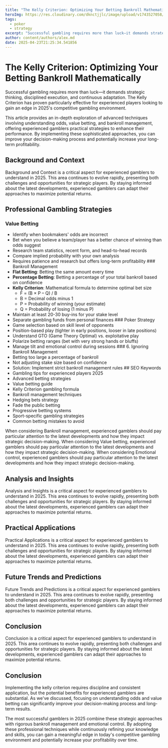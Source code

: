 ```yaml
---
title: "The Kelly Criterion: Optimizing Your Betting Bankroll Mathematically"
heroImg: https://res.cloudinary.com/dknctjjlc/image/upload/v1743527058/Blog/empty-office-chairs-meeting-room_xywvvb.webp
tags:
  - poker
  - strategy
excerpt: "Successful gambling requires more than luck—it demands strategic thinking, disciplined execution, and continuous adaptation. The Kelly Criterion has proven particularly effective for experienced players looking to gain an edge in 2025's competitive gambling environment."
author: content/authors/alex.md
date: 2025-04-23T21:25:34.541856
---
```


# The Kelly Criterion: Optimizing Your Betting Bankroll Mathematically

Successful gambling requires more than luck—it demands strategic thinking, disciplined execution, and continuous adaptation. The Kelly Criterion has proven particularly effective for experienced players looking to gain an edge in 2025's competitive gambling environment.

This article provides an in-depth exploration of advanced techniques involving understanding odds, value betting, and bankroll management, offering experienced gamblers practical strategies to enhance their performance. By implementing these sophisticated approaches, you can improve your decision-making process and potentially increase your long-term profitability.

## Background and Context

Background and Context is a critical aspect for experienced gamblers to understand in 2025. This area continues to evolve rapidly, presenting both challenges and opportunities for strategic players. By staying informed about the latest developments, experienced gamblers can adapt their approaches to maximize potential returns.

## Professional Gambling Strategies

### Value Betting
- Identify when bookmakers' odds are incorrect
- Bet when you believe a team/player has a better chance of winning than odds suggest
- Research team statistics, recent form, and head-to-head records
- Compare implied probability with your own analysis
- Requires patience and research but offers long-term profitability ### Bankroll Management
- **Flat Betting**: Betting the same amount every time
- **Percentage Betting**: Betting a percentage of your total bankroll based on confidence
- **Kelly Criterion**: Mathematical formula to determine optimal bet size
  - F = (B × P – Q) / B
  - B = Decimal odds minus 1
  - P = Probability of winning (your estimate)
  - Q = Probability of losing (1 minus P)
- Maintain at least 20-30 buy-ins for your stake level
- Separate gambling funds from personal finances ### Poker Strategy
- Game selection based on skill level of opponents
- Position-based play (tighter in early positions, looser in late positions)
- Understand GTO (Game Theory Optimal) vs. exploitative play
- Polarize betting ranges (bet with very strong hands or bluffs)
- Manage tilt and emotional control during sessions ### 6. Ignoring Bankroll Management
- Betting too large a percentage of bankroll
- Not adjusting stake size based on confidence
- Solution: Implement strict bankroll management rules ## SEO Keywords
- Gambling tips for experienced players 2025
- Advanced betting strategies
- Value betting guide
- Kelly Criterion gambling formula
- Bankroll management techniques
- Hedging bets strategy
- Fade the public betting
- Progressive betting systems
- Sport-specific gambling strategies
- Common betting mistakes to avoid


When considering Bankroll management, experienced gamblers should pay particular attention to the latest developments and how they impact strategic decision-making. When considering Value betting, experienced gamblers should pay particular attention to the latest developments and how they impact strategic decision-making. When considering Emotional control, experienced gamblers should pay particular attention to the latest developments and how they impact strategic decision-making. 

## Analysis and Insights

Analysis and Insights is a critical aspect for experienced gamblers to understand in 2025. This area continues to evolve rapidly, presenting both challenges and opportunities for strategic players. By staying informed about the latest developments, experienced gamblers can adapt their approaches to maximize potential returns.

## Practical Applications

Practical Applications is a critical aspect for experienced gamblers to understand in 2025. This area continues to evolve rapidly, presenting both challenges and opportunities for strategic players. By staying informed about the latest developments, experienced gamblers can adapt their approaches to maximize potential returns.

## Future Trends and Predictions

Future Trends and Predictions is a critical aspect for experienced gamblers to understand in 2025. This area continues to evolve rapidly, presenting both challenges and opportunities for strategic players. By staying informed about the latest developments, experienced gamblers can adapt their approaches to maximize potential returns.

## Conclusion

Conclusion is a critical aspect for experienced gamblers to understand in 2025. This area continues to evolve rapidly, presenting both challenges and opportunities for strategic players. By staying informed about the latest developments, experienced gamblers can adapt their approaches to maximize potential returns.

## Conclusion

Implementing the kelly criterion requires discipline and consistent application, but the potential benefits for experienced gamblers are substantial. As we've discussed, focusing on understanding odds and value betting can significantly improve your decision-making process and long-term results.

The most successful gamblers in 2025 combine these strategic approaches with rigorous bankroll management and emotional control. By adopting these professional techniques while continuously refining your knowledge and skills, you can gain a meaningful edge in today's competitive gambling environment and potentially increase your profitability over time.